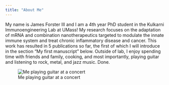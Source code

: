 ```yaml
---
title: "About Me"
---
```


My name is James Forster III and I am a 4th year PhD student in the Kulkarni Immunoengineering Lab at UMass! My research focuses on the adaptation of mRNA and combination nanotherapeutics targeted to modulate the innate immune system and treat chronic inflammatory disease and cancer. This work has resulted in 5 publications so far, the first of which I will introduce in the section "My first manuscript" below. Outside of lab, I enjoy spending time with friends and family, cooking, and most importantly, playing guitar and listening to rock, metal, and jazz music. Done.


![Me playing guitar at a concert](Guitar pic.JPG)

